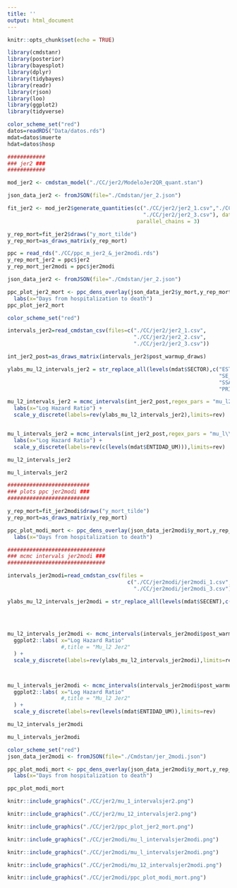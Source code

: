 ```yaml
---
title: ''
output: html_document
---
```


```r
knitr::opts_chunk$set(echo = TRUE)
```

```r
library(cmdstanr)
library(posterior)
library(bayesplot)
library(dplyr)
library(tidybayes)
library(readr)
library(rjson)
library(loo)
library(ggplot2)
library(tidyverse)

color_scheme_set("red")
datos=readRDS("Data/datos.rds")
mdat=datos$muerte
hdat=datos$hosp

```

```r

############
### jer2 ###
############

mod_jer2 <- cmdstan_model("./CC/jer2/ModeloJer2QR_quant.stan")

json_data_jer2 <- fromJSON(file="./Cmdstan/jer_2.json")

fit_jer2 <- mod_jer2$generate_quantities(c("./CC/jer2/jer2_1.csv","./CC/jer2/jer2_2.csv",
                                           "./CC/jer2/jer2_3.csv"), data = "./Cmdstan/jer_2.json",  
                                         parallel_chains = 3)

y_rep_mort=fit_jer2$draws("y_mort_tilde")
y_rep_mort=as_draws_matrix(y_rep_mort)
```

```r
ppc = read_rds("./CC/ppc_m_jer2_&_jer2modi.rds")
y_rep_mort_jer2 = ppc$jer2
y_rep_mort_jer2modi = ppc$jer2modi

json_data_jer2 <- fromJSON(file="./Cmdstan/jer_2.json")
```

```r
ppc_plot_jer2_mort <- ppc_dens_overlay(json_data_jer2$y_mort,y_rep_mort_jer2) + 
  labs(x="Days from hospitalization to death")
ppc_plot_jer2_mort
```

```r
color_scheme_set("red")

intervals_jer2=read_cmdstan_csv(files=c("./CC/jer2/jer2_1.csv",
                                        "./CC/jer2/jer2_2.csv",
                                        "./CC/jer2/jer2_3.csv"))

int_jer2_post=as_draws_matrix(intervals_jer2$post_warmup_draws)

ylabs_mu_l2_intervals_jer2 = str_replace_all(levels(mdat$SECTOR),c("ESTATAL" = "State managed",
                                                                   "SE_MAR_PE" = "SEDENA/SEMAR/PEMEX", 
                                                                   "SSA_OTROS" = "SSA",
                                                                   "PRIVADA"= "Private healthcare provider"))

mu_l2_intervals_jer2 = mcmc_intervals(int_jer2_post,regex_pars = "mu_l2\\W",prob_outer = .95) + 
  labs(x="Log Hazard Ratio") + 
  scale_y_discrete(labels=rev(ylabs_mu_l2_intervals_jer2),limits=rev)


mu_l_intervals_jer2 = mcmc_intervals(int_jer2_post,regex_pars = "mu_l\\W",prob_outer = .95) + 
  labs(x="Log Hazard Ratio") + 
  scale_y_discrete(labels=rev(c(levels(mdat$ENTIDAD_UM))),limits=rev)

mu_l2_intervals_jer2

mu_l_intervals_jer2

```


```r
##########################
### plots ppc jer2modi ###
##########################

y_rep_mort=fit_jer2modi$draws("y_mort_tilde")
y_rep_mort=as_draws_matrix(y_rep_mort)

ppc_plot_modi_mort <- ppc_dens_overlay(json_data_jer2modi$y_mort,y_rep_mort[1:200,]) + 
  labs(x="Days from hospitalization to death")

```

```r
###############################
### mcmc intervals jer2modi ###
###############################

intervals_jer2modi=read_cmdstan_csv(files = 
                                      c("./CC/jer2modi/jer2modi_1.csv","./CC/jer2modi/jer2modi_2.csv",
                                        "./CC/jer2modi/jer2modi_3.csv"))

ylabs_mu_l2_intervals_jer2modi = str_replace_all(levels(mdat$SECENT),c("ESTATAL" = "State managed",
                                                                       "SE_MAR_PE" = "SEDENA/SEMAR/PEMEX", 
                                                                       "SSA_OTROS" = "SSA",
                                                                       "PRIVADA"= "Private healthcare provider"))

mu_l2_intervals_jer2modi <- mcmc_intervals(intervals_jer2modi$post_warmup_draws,regex_pars = c("mu_l2\\W"),prob_outer = .95) +
  ggplot2::labs( x="Log Hazard Ratio"
                 #,title = "Mu_l2 Jer2"
  ) +
  scale_y_discrete(labels=rev(ylabs_mu_l2_intervals_jer2modi),limits=rev)



mu_l_intervals_jer2modi <- mcmc_intervals(intervals_jer2modi$post_warmup_draws,regex_pars = c("mu_l\\W"),prob_outer = .95) +
  ggplot2::labs( x="Log Hazard Ratio"
                 #,title = "Mu_l2 Jer2"
  ) +
  scale_y_discrete(labels=rev(levels(mdat$ENTIDAD_UM)),limits=rev)
```

```r
mu_l2_intervals_jer2modi
```

```r
mu_l_intervals_jer2modi
```

```r
color_scheme_set("red")
json_data_jer2modi <- fromJSON(file="./Cmdstan/jer_2modi.json")

ppc_plot_modi_mort <- ppc_dens_overlay(json_data_jer2modi$y_mort,y_rep_mort_jer2modi) + 
  labs(x="Days from hospitalization to death")

ppc_plot_modi_mort
```

```r
knitr::include_graphics("./CC/jer2/mu_1_intervalsjer2.png")

```

```r
knitr::include_graphics("./CC/jer2/mu_12_intervalsjer2.png")

```

```r
knitr::include_graphics("./CC/jer2/ppc_plot_jer2_mort.png")

```

```r

knitr::include_graphics("./CC/jer2modi/mu_l_intervalsjer2modi.png")
```



```r
knitr::include_graphics("./CC/jer2modi/mu_l_intervalsjer2modi.png")
```

```r
knitr::include_graphics("./CC/jer2modi/mu_12_intervalsjer2modi.png")

```

```r
knitr::include_graphics("./CC/jer2modi/ppc_plot_modi_mort.png")

```
